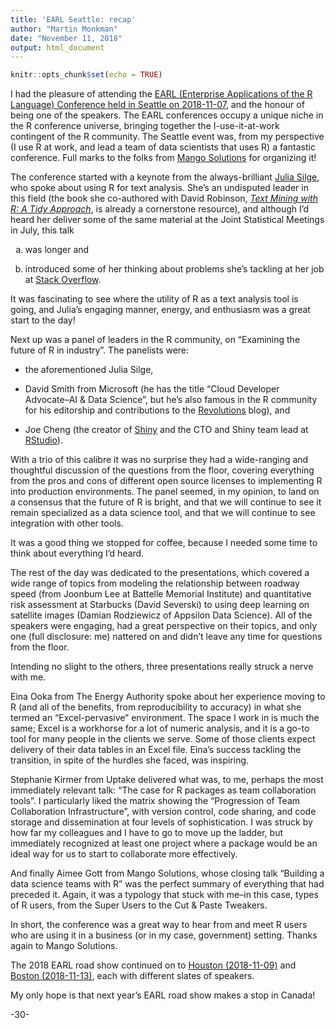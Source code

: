 ```yaml
---
title: 'EARL Seattle: recap'
author: "Martin Monkman"
date: "November 11, 2018"
output: html_document
---
```


```r
knitr::opts_chunk$set(echo = TRUE)
```

I had the pleasure of attending the [EARL (Enterprise Applications of the R Language) Conference held in Seattle on 2018-11-07](https://earlconf.com/2018/seattle/), and the honour of being one of the speakers. The EARL conferences occupy a unique niche in the R conference universe, bringing together the I-use-it-at-work contingent of the R community. The Seattle event was, from my perspective (I use R at work, and lead a team of data scientists that uses R) a fantastic conference. Full marks to the folks from [Mango Solutions](https://www.mango-solutions.com/) for organizing it!

The conference started with a keynote from the always-brilliant [Julia Silge](https://juliasilge.com/), who spoke about using R for text analysis. She's an undisputed leader in this field (the book she co-authored with David Robinson, [_Text Mining with R: A Tidy Approach_](https://www.tidytextmining.com/), is already a cornerstone resource), and although I'd heard her deliver some of the same material at the Joint Statistical Meetings in July, this talk

a) was longer and

b) introduced some of her thinking about problems she's tackling at her job at [Stack Overflow](https://stackoverflow.com/).

It was fascinating to see where the utility of R as a text analysis tool is going, and Julia's engaging manner, energy, and enthusiasm was a great start to the day!

Next up was a panel of leaders in the R community, on "Examining the future of R in industry". The panelists were:

- the aforementioned Julia Silge, 

- David Smith from Microsoft (he has the title "Cloud Developer Advocate--AI & Data Science", but he's also famous in the R community for his editorship and contributions to the [Revolutions](https://blog.revolutionanalytics.com/) blog), and 

- Joe Cheng (the creator of [Shiny](https://shiny.rstudio.com/) and the CTO and Shiny team lead at [RStudio](https://www.rstudio.com/)).

With a trio of this calibre it was no surprise they had a wide-ranging and thoughtful discussion of the questions from the floor, covering everything from the pros and cons of different open source licenses to implementing R into production environments. The panel seemed, in my opinion, to land on a consensus that the future of R is bright, and that we will continue to see it remain specialized as a data science tool, and that we will continue to see integration with other tools.

It was a good thing we stopped for coffee, because I needed some time to think about everything I'd heard.

The rest of the day was dedicated to the presentations, which covered a wide range of topics from modeling the relationship between roadway speed (from Joonbum Lee at Battelle Memorial Institute) and quantitative risk assessment at Starbucks (David Severski) to using deep learning on satellite images (Damian Rodziewicz of Appsilon Data Science). All of the speakers were engaging, had a great perspective on their topics, and only one (full disclosure: me) nattered on and didn't leave any time for questions from the floor.

Intending no slight to the others, three presentations really struck a nerve with me.

Eina Ooka from The Energy Authority spoke about her experience moving to R (and all of the benefits, from reproducibility to accuracy) in what she termed an "Excel-pervasive" environment. The space I work in is much the same; Excel is a workhorse for a lot of numeric analysis, and it is a go-to tool for many people in the clients we serve. Some of those clients expect delivery of their data tables in an Excel file. Eina's success tackling the transition, in spite of the hurdles she faced, was inspiring.

Stephanie Kirmer from Uptake delivered what was, to me, perhaps the most immediately relevant talk: "The case for R packages as team collaboration tools". I particularly liked the matrix showing the "Progression of Team Collaboration Infrastructure", with version control, code sharing, and code storage and dissemination at four levels of sophistication. I was struck by how far my colleagues and I have to go to move up the ladder, but immediately recognized at least one project where a package would be an ideal way for us to start to collaborate more effectively. 

And finally Aimee Gott from Mango Solutions, whose closing talk "Building a data science teams with R" was the perfect summary of everything that had preceded it. Again, it was a typology that stuck with me--in this case, types of R users, from the Super Users to the Cut & Paste Tweakers.

In short, the conference was a great way to hear from and meet R users who are using it in a business (or in my case, government) setting. Thanks again to Mango Solutions.

The 2018 EARL road show continued on to [Houston (2018-11-09)](https://earlconf.com/2018/houston/) and [Boston (2018-11-13)](https://earlconf.com/2018/boston/), each with different slates of speakers.

My only hope is that next year's EARL road show makes a stop in Canada!



-30-







